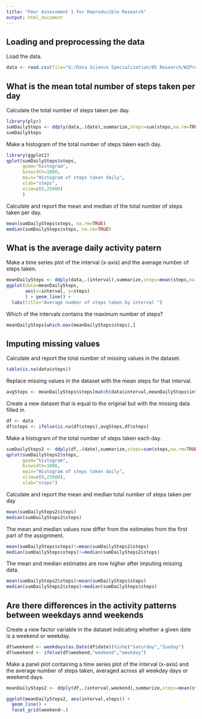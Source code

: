 ```yaml
---
title: "Peer Assessment 1 for Reproducible Research"
output: html_document
---
```


## Loading and preprocessing the data

Load the data.

```r
data <- read.csv(file="G:/Data Science Specialization/05 Research/W2Project/activity/activity.csv")

```

## What is the mean total number of steps taken per day

Calculate the total number of steps taken per day.

```r
library(plyr)
sumDailySteps <- ddply(data,.(date),summarize,steps=sum(steps,na.rm=TRUE))
sumDailySteps
```

Make a histogram of the total number of steps taken each day.

```r

library(ggplot2)
qplot(sumDailySteps$steps,
      geom="histogram",
      binwidth=1000,
      main="Histogram of steps taken daily",
      xlab="steps",
      xlim=c(0,25000)
      )
```

Calculate and report the mean and median of the total number of steps taken per day.

```r
mean(sumDailySteps$steps, na.rm=TRUE)
median(sumDailySteps$steps, na.rm=TRUE)
```


## What is the average daily activity patern

Make a time series plot of the interval (x-axis) and the average number of steps taken.

```r
meanDailySteps <- ddply(data,.(interval),summarize,steps=mean(steps,na.rm=TRUE))
ggplot(data=meanDailySteps, 
       aes(x=interval, y=steps)
       ) + geom_line() + 
  labs(title="Average number of steps taken by interval ")
```

Which of the intervals contains the maximum number of steps?

```r

meanDailySteps[which.max(meanDailySteps$steps),]
```

## Imputing missing values

Calculate and report the total number of missing values in the dataset.

```r
table(is.na(data$steps))
```

Replace missing values in the dataset with the mean steps for that interval.

```r
avgSteps <- meanDailySteps$steps[match(data$interval,meanDailySteps$interval)]
```

Create a new dataset that is equal to the original but with the missing data filled in.

```r
df <- data
df$steps <- ifelse(is.na(df$steps),avgSteps,df$steps)
```

Make a histogram of the total number of steps taken each day.

```r
sumDailySteps2 <- ddply(df,.(date),summarize,steps=sum(steps,na.rm=TRUE))
qplot(sumDailySteps2$steps,
      geom="histogram", 
      binwidth=1000,
      main="Histogram of steps taken daily",
      xlim=c(0,25000),
      xlab="steps")
```

Calculate and report the mean and median total number of steps taken per day

```r
mean(sumDailySteps2$steps)
median(sumDailySteps2$steps)
```

The mean and median values now differ from the estimates from the first part of the assignment.

```r
mean(sumDailySteps$steps)!=mean(sumDailySteps2$steps)
median(sumDailySteps$steps)!=median(sumDailySteps2$steps)
```

The mean and median estimates are now higher after imputing missing data.

```r
mean(sumDailySteps2$steps)>mean(sumDailySteps$steps)
median(sumDailySteps2$steps)>median(sumDailySteps$steps)
```

## Are there differences in the activity patterns between weekdays annd  weekends

Create a new factor variable in the dataset indicating whether a given date is a weekend or weekday.
```r

df$weekend <- weekdays(as.Date(df$date))%in%c("Saturday","Sunday")
df$weekend <- ifelse(df$weekend,"weekend","weekday")
```

Make a panel plot containing a time series plot of the interval (x-axis) and the average number of steps taken, averaged across all weekday days or weekend days.

```r
meanDailySteps2 <- ddply(df,.(interval,weekend),summarize,steps=mean(steps,na.rm=TRUE))

ggplot(meanDailySteps2, aes(interval,steps)) + 
  geom_line() + 
  facet_grid(weekend~.)

```
